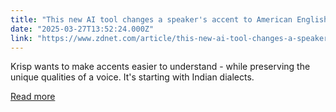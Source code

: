 ```yaml
---
title: "This new AI tool changes a speaker's accent to American English in real-time - hear for yourself"
date: "2025-03-27T13:52:24.000Z"
link: "https://www.zdnet.com/article/this-new-ai-tool-changes-a-speakers-accent-to-american-english-in-real-time-hear-for-yourself/"
---
```


Krisp wants to make accents easier to understand - while preserving the unique qualities of a voice. It's starting with Indian dialects.

[Read more](https://www.zdnet.com/article/this-new-ai-tool-changes-a-speakers-accent-to-american-english-in-real-time-hear-for-yourself/)
